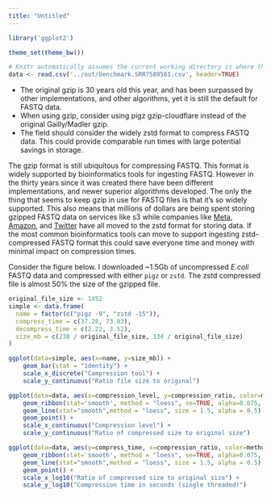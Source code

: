 ```yaml
---
title: "Untitled"
---
```


```r
library('ggplot2')

theme_set(theme_bw())

# Knitr automatically assumes the current working directory is where the file is.
data <- read.csv('../out/benchmark.SRR7589561.csv', header=TRUE)
```

- The original gzip is 30 years old this year, and has been surpassed by other
  implementations, and other algorithms, yet it is still the default for FASTQ
  data.
- When using gzip, consider using pigz gzip-cloudflare instead of the original
  Gailly/Madler gzip.
- The field should consider the widely zstd format to compress FASTQ data. This
  could provide comparable run times with large potential savings in storage.

The gzip format is still ubiquitous for compressing FASTQ. This format is
widely supported by bioinformatics tools for ingesting FASTQ. However in the
thirty years since it was created there have been different implementations,
and newer superior algorithms developed. The only the thing that seems to keep
gzip in use for FASTQ files is that it's so widely supported. This also means
that millions of dollars are being spent storing gzipped FASTQ data on services
like s3 while companies like [Meta][meta], [Amazon][amzn], and [Twitter][twtr]
have all moved to the zstd format for storing data. If the most common
bioinformatics tools can move to support ingesting zstd-compressed FASTQ format
this could save everyone time and money with minimal impact on compression
times.

[meta]: https://engineering.fb.com/2016/08/31/core-data/smaller-and-faster-data-compression-with-zstandard/
[amzn]: https://twitter.com/adrianco/status/1560854827810361345
[twtr]: https://twitter.com/danluu/status/1560831128914649088

Consider the figure below. I downloaded ~1.5Gb of uncompressed *E.coli* FASTQ
data and compressed with either `pigz` or `zstd`. The zstd compressed file is
almost 50% the size of the gzipped file.

```r
original_file_size <- 1452
simple <- data.frame(
  name = factor(c("pigz -9", "zstd -15")),
  compress_time = c(37.28, 73.03),
  decompress_time = c(2.22, 3.52),
  size_mb = c(238 / original_file_size, 134 / original_file_size)
)

ggplot(data=simple, aes(x=name, y=size_mb)) +
    geom_bar(stat = "identity") +
    scale_x_discrete("Compression tool") +
    scale_y_continuous("Ratio file size to original")
```

```r
ggplot(data=data, aes(x=compression_level, y=compression_ratio, color=method)) +
    geom_ribbon(stat='smooth', method = "loess", se=TRUE, alpha=0.075, linetype=0, aes(color = NULL, group = factor(method))) +
    geom_line(stat="smooth",method = "loess", size = 1.5, alpha = 0.5) +
    geom_point() +
    scale_x_continuous("Compression level") +
    scale_y_continuous("Ratio of compressed size to original size")
```


```r

ggplot(data=data, aes(y=compress_time, x=compression_ratio, color=method)) +
    geom_ribbon(stat='smooth', method = "loess", se=TRUE, alpha=0.075, linetype=0, aes(color = NULL, group = factor(method))) +
    geom_line(stat="smooth",method = "loess", size = 1.5, alpha = 0.5) +
    geom_point() +
    scale_x_log10("Ratio of compressed size to original size") +
    scale_y_log10("Compression time in seconds (single threaded)")
```

